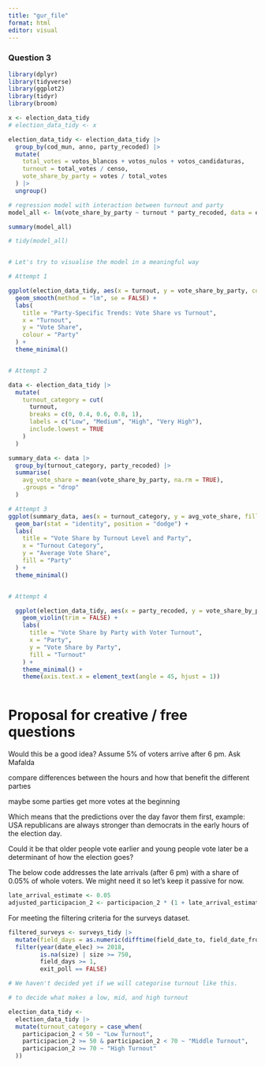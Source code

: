 ```yaml
---
title: "gur_file"
format: html
editor: visual
---
```


### Question 3

```r

library(dplyr)
library(tidyverse)
library(ggplot2)
library(tidyr)
library(broom)

x <- election_data_tidy
# election_data_tidy <- x

election_data_tidy <- election_data_tidy |> 
  group_by(cod_mun, anno, party_recoded) |> 
  mutate(
    total_votes = votos_blancos + votos_nulos + votos_candidaturas,
    turnout = total_votes / censo,
    vote_share_by_party = votes / total_votes
  ) |> 
  ungroup()

# regression model with interaction between turnout and party
model_all <- lm(vote_share_by_party ~ turnout * party_recoded, data = election_data_tidy)

summary(model_all)

# tidy(model_all)


# Let's try to visualise the model in a meaningful way

# Attempt 1

ggplot(election_data_tidy, aes(x = turnout, y = vote_share_by_party, colour = party_recoded)) +
  geom_smooth(method = "lm", se = FALSE) +
  labs(
    title = "Party-Specific Trends: Vote Share vs Turnout",
    x = "Turnout",
    y = "Vote Share",
    colour = "Party"
  ) +
  theme_minimal()


# Attempt 2

data <- election_data_tidy |> 
  mutate(
    turnout_category = cut(
      turnout,
      breaks = c(0, 0.4, 0.6, 0.8, 1), 
      labels = c("Low", "Medium", "High", "Very High"),
      include.lowest = TRUE
    )
  )

summary_data <- data |> 
  group_by(turnout_category, party_recoded) |> 
  summarise(
    avg_vote_share = mean(vote_share_by_party, na.rm = TRUE),
    .groups = "drop"
  )

# Attempt 3
ggplot(summary_data, aes(x = turnout_category, y = avg_vote_share, fill = party_recoded)) +
  geom_bar(stat = "identity", position = "dodge") +
  labs(
    title = "Vote Share by Turnout Level and Party",
    x = "Turnout Category",
    y = "Average Vote Share",
    fill = "Party"
  ) +
  theme_minimal()


# Attempt 4 

  ggplot(election_data_tidy, aes(x = party_recoded, y = vote_share_by_party, fill = as.factor(turnout))) +
    geom_violin(trim = FALSE) + 
    labs(
      title = "Vote Share by Party with Voter Turnout",
      x = "Party",
      y = "Vote Share by Party",
      fill = "Turnout"
    ) +
    theme_minimal() +
    theme(axis.text.x = element_text(angle = 45, hjust = 1)) 



```

# Proposal for creative / free questions

Would this be a good idea? Assume 5% of voters arrive after 6 pm. Ask Mafalda

compare differences between the hours and how that benefit the different partıes

maybe some parties get more votes at the beginning

Which means that the predictions over the day favor them first, example: USA republicans are always stronger than democrats in the early hours of the election day.

Could it be that older people vote earlier and young people vote later be a determinant of how the election goes?

The below code addresses the late arrivals (after 6 pm) with a share of 0.05% of whole voters. We might need it so let's keep it passive for now.

```r
late_arrival_estimate <- 0.05 
adjusted_participacion_2 <- participacion_2 * (1 + late_arrival_estimate)
```

For meeting the filtering criteria for the surveys dataset.

```r
filtered_surveys <- surveys_tidy |>
  mutate(field_days = as.numeric(difftime(field_date_to, field_date_from, units = "days")) + 1) |>
  filter(year(date_elec) >= 2018,
         is.na(size) | size >= 750,
         field_days >= 1, 
         exit_poll == FALSE)

```

```r

# We haven't decided yet if we will categorise turnout like this. 

# to decide what makes a low, mid, and high turnout

election_data_tidy <-
  election_data_tidy |> 
  mutate(turnout_category = case_when(
    participacion_2 < 50 ~ "Low Turnout",
    participacion_2 >= 50 & participacion_2 < 70 ~ "Middle Turnout",
    participacion_2 >= 70 ~ "High Turnout"
  ))
```
